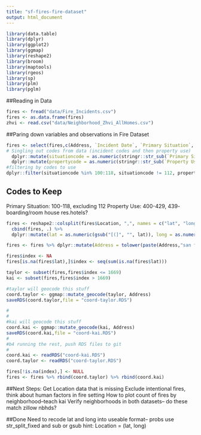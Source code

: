 ```yaml
---
title: "sf-fires-fire-dataset"
output: html_document
---
```


```r
library(data.table)
library(dplyr)
library(ggplot2)
library(ggmap)
library(reshape2)
library(broom)
library(maptools)
library(rgeos)
library(sp)
library(plm)
library(pglm)
```

##Reading in Data
```r
fires <- fread("data/Fire_Incidents.csv")
fires <- as.data.frame(fires)
zhvi <- read.csv("data/Neighborhood_Zhvi_AllHomes.csv")
```

##Paring down variables and observations in Fire Dataset
```r
fires <- select(fires,c(Address, `Incident Date`, `Primary Situation`, Zipcode, `Estimated Property Loss`, `Property Use`, `Ignition Cause`, `Heat Source`, `Human Factors Associated with Ignition`, `Structure Type`, `Structure Status`, `Detectors Present`:`Location`)) %>%
# Singling out codes from data (incident codes and then property use)
  dplyr::mutate(situationcode = as.numeric(stringr::str_sub(`Primary Situation`, start = 1, end = 3))) %>%
  dplyr::mutate(propertycode = as.numeric(stringr::str_sub(`Property Use`, start = 1, end = 3))) %>%
#filtering by codes to use
dplyr::filter(situationcode %in% 100:118, situationcode != 112, propertycode %in% 400:429)
```
## Codes to Keep
Primary Situation: 100-118, excluding 112
Property Use: 400-429, 439- boarding/room house res.hotels?

```r
fires <- reshape2::colsplit(fires$Location, ",", names = c("lat", "long"))%>%
  cbind(fires, .) %>%
  dplyr::mutate(lat = as.numeric(gsub("[(]", "", lat)), long = as.numeric(gsub("[)]", "", long)))

```


```r
fires <- fires %>% dplyr::mutate(Address = tolower(paste(Address,"san francisco", sep = ", ")))

fires$index <- NA
fires[is.na(fires$lat),]$index <- seq(sum(is.na(fires$lat)))

taylor <- subset(fires,fires$index <= 1669)
kai <- subset(fires,fires$index > 1669)
```

```r
#taylor will geocode this stuff
coord.taylor <- ggmap::mutate_geocode(taylor, Address)
saveRDS(coord.taylor,file = "coord-taylor.RDS")
```

```r
#
#
#kai will geocode this stuff
coord.kai <- ggmap::mutate_geocode(kai, Address)
saveRDS(coord.kai,file = "coord-kai.RDS")
#
#b4 running the rest, push RDS files to git
#
coord.kai <- readRDS("coord-kai.RDS")
coord.taylor <- readRDS("coord-taylor.RDS")

fires[!is.na(index),] <- NULL
fires <- fires %>% rbind(coord.taylor) %>% rbind(coord.kai)

```

##Next Steps:
Get Location data that is missing
Exclude intentional fires, think about human factors in fire setting
How to plot count of fires by neighborhood--teach kai
Verify neighborhoods in both datasets-- do these match zillow nbhds?

##Done
Need to recode lat and long into useable format-- probs use str_split_fixed and sub or gsub hint: Location = (lat, long) 